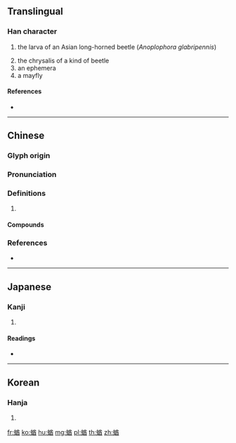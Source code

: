 {{character info/new}}
==Translingual==

===Han character===
{{Han char|rn=142|rad=虫|as=09|sn=15|four=58161|canj=LITCW}}

# {{lb|mul|obsolete}} the larva of an Asian long-horned beetle (''Anoplophora glabripennis'')
# the chrysalis of a kind of beetle
# an ephemera
# a mayfly

====References====
* {{Han ref|kx=1090.100|dkj=33293|dj=1556.070|hdz=42873.070|uh=8764|ud=34660|bh=E7A3|bd=59299}}

----

==Chinese==
{{zh-forms}}

===Glyph origin===
{{Han etym}}

===Pronunciation===
{{zh-pron
|m=qiú
|c=zau1,jau4,cau4
|mc=y
|oc=y
|cat=
}}

===Definitions===
{{zh-hanzi}}

# {{rfdef|zh}}

====Compounds====
{{zh-der|蝤蛑|蝤蠐|領如蝤蠐}}

===References===
* {{R:yue:Hanzi}}

----

==Japanese==

===Kanji===
{{ja-kanji|grade=|rs=虫09}}

# {{defn|lang=ja|sort=虫09}}

====Readings====
* {{ja-readings|on=[[しゅう]] (shū), [[じゅ]] (ju), [[よう]] (yō), [[よ]] (yo)|kun=[[きくいむし]] (kikuimushi)|nanori=}}

----

==Korean==

===Hanja===
{{ko-hanja|hangeul=유|eumhun=|rv=yu|mr=yu|y=yu}}

# {{defn|lang=ko|sort=虫09}}

[[fr:蝤]]
[[ko:蝤]]
[[hu:蝤]]
[[mg:蝤]]
[[pl:蝤]]
[[th:蝤]]
[[zh:蝤]]